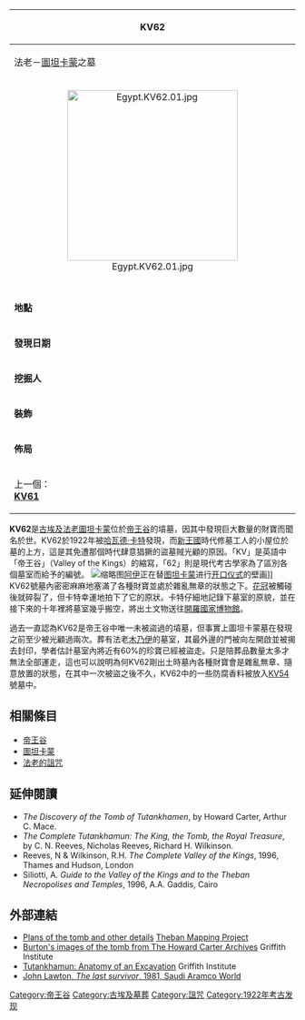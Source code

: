 {{Unreferenced|time=2012-02-16T08:05:26+00:00 }}
{{coord|25|44|25.30|N|32|36|05.20|E|type:landmark_source:frwiki|display=title}}
{| class="infobox" style="width:20em;"
!colspan="3"|KV62
|-
!colspan="3"|法老－[[圖坦卡蒙|圖坦卡蒙]]之墓
|-
| colspan="2" style="padding-bottom:1em;text-align:center;" | [[File:Egypt.KV62.01.jpg|300px]]
|-
|'''地點'''
|colspan="2"|[[帝王谷|帝王谷]]（東谷）
|-
|'''發現日期'''
|colspan="2"|1922年11月4日
|-
|'''挖掘人'''
|colspan="2"|[[哈瓦德·卡特|哈瓦德·卡特]]
|-
|'''裝飾'''
|colspan="2"|[[开口仪式|开口仪式]]({{link-en|Opening of the mouth ceremony|Opening of the mouth ceremony|Opening of the Mouth ritual}})、{{link-en|Amduat|Amduat}}、[[亡靈書|亡靈書]]
|-
|'''佈局'''
|colspan="2"|筆直
|- style="text-align: center;"
| style="width: 50%;" | 上一個：<br />'''[[KV61|KV61]]'''
| style="width: 50%;" | 下一個：<br />'''[[KV63|KV63]]'''
|}
'''KV62'''是[[古埃及|古埃及]][[法老|法老]][[圖坦卡蒙|圖坦卡蒙]]位於[[帝王谷|帝王谷]]的墳墓，因其中發現巨大數量的財寶而聞名於世。KV62於1922年被[[哈瓦德·卡特|哈瓦德·卡特]]發現，而[[新王國|新王國]]時代修墓工人的小屋位於墓的上方，這是其免遭那個時代肆意猖獗的盜墓賊光顧的原因。「KV」是英語中「帝王谷」（Valley of the Kings）的縮寫，「62」則是現代考古學家為了區別各個墓室而給予的編號。
[[File:Opening_of_the_Mouth_-_Tutankhamun_and_Aja.jpg|缩略图]][[阿伊|阿伊]]正在替[[图坦卡蒙|图坦卡蒙]]进行[[开口仪式|开口仪式]]的壁画]]
KV62號墓內密密麻麻地塞滿了各種財寶並處於雜亂無章的狀態之下。[[花冠|花冠]]被觸碰後就碎裂了，但卡特幸運地拍下了它的原狀。卡特仔細地記錄下墓室的原貌，並在接下來的十年裡將墓室幾乎搬空，將出土文物送往[[開羅國家博物館|開羅國家博物館]]。

過去一直認為KV62是帝王谷中唯一未被盜過的墳墓，但事實上圖坦卡蒙墓在發現之前至少被光顧過兩次。葬有法老[[木乃伊|木乃伊]]的墓室，其最外邊的門被向左開啟並被揭去封印，學者估計墓室內將近有60%的珍寶已經被盜走。只是陪葬品數量太多才無法全部運走，這也可以說明為何KV62剛出土時墓內各種財寶會是雜亂無章、隨意放置的狀態，在其中一次被盜之後不久，KV62中的一些防腐香料被放入[[KV54|KV54]]號墓中。

==相關條目==
*[[帝王谷|帝王谷]]
*[[圖坦卡蒙|圖坦卡蒙]]
*[[法老的詛咒|法老的詛咒]]
==延伸閱讀==
* ''The Discovery of the Tomb of Tutankhamen'', by Howard Carter, Arthur C. Mace.
* ''The Complete Tutankhamun: The King, the Tomb, the Royal Treasure'', by C. N. Reeves, Nicholas Reeves, Richard H. Wilkinson.
* Reeves, N & Wilkinson, R.H. <cite>The Complete Valley of the Kings</cite>, 1996, Thames and Hudson, London
* Siliotti, A. <cite>Guide to the Valley of the Kings and to the Theban Necropolises and Temples</cite>, 1996, A.A. Gaddis, Cairo

==外部連結==
{{Commons category}}
*[https://web.archive.org/web/20071212175737/http://www.thebanmappingproject.com/sites/browse_tomb_876.html Plans of the tomb and other details] [[Theban_Mapping_Project|Theban Mapping Project]]{{en icon}}
*[http://www.griffith.ox.ac.uk/gri/carter/gallery/HomePage.html Burton's images of the tomb from The Howard Carter Archives] {{Wayback|url=http://www.griffith.ox.ac.uk/gri/carter/gallery/HomePage.html |date=20201112001709 }} Griffith Institute{{en icon}}
*[http://www.griffith.ox.ac.uk/gri/4tut.html Tutankhamun: Anatomy of an Excavation] {{Wayback|url=http://www.griffith.ox.ac.uk/gri/4tut.html |date=20111121194038 }} Griffith Institute{{en icon}}
*[https://web.archive.org/web/20120303070841/http://www.saudiaramcoworld.com/issue/198106/the.last.survivor.htm John Lawton, ''The last survivor'', 1981, Saudi Aramco World]{{en icon}}
{{帝王谷}}

[[Category:帝王谷|Category:帝王谷]]
[[Category:古埃及墓葬|Category:古埃及墓葬]]
[[Category:詛咒|Category:詛咒]]
[[Category:1922年考古发现|Category:1922年考古发现]]